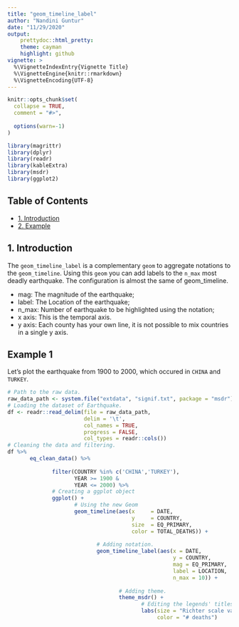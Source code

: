 ```yaml
---
title: "geom_timeline_label"
author: "Nandini Guntur"
date: "11/29/2020"
output: 
    prettydoc::html_pretty:
    theme: cayman
    highlight: github
vignette: >
  %\VignetteIndexEntry{Vignette Title}
  %\VignetteEngine{knitr::rmarkdown}
  %\VignetteEncoding{UTF-8}
---
```


```r
knitr::opts_chunk$set(
  collapse = TRUE,
  comment = "#>",
  
  options(warn=-1)
)
```


```r
library(magrittr)
library(dplyr)
library(readr)
library(kableExtra)
library(msdr)
library(ggplot2)
```

## Table of Contents

- [1. Introduction](#intro)  
- [2. Example](#example_1)

## 1. Introduction {#intro}

The `geom_timeline_label` is a complementary `geom` to aggregate notations to the `geom_timeline`. Using this `geom` you can add labels to the `n_max` most deadly earthquake. The configuration is almost the same of geom_timeline.

* mag: The magnitude of the earthquake;
* label: The Location of the earthquake;
* n_max: Number of earthquake to be highlighted using the notation;
* x axis: This is the temporal axis.
* y axis: Each county has your own line, it is not possible to mix countries in a single y axis.

## Example 1 {#example_1}

Let's plot the earthquake from 1900 to 2000, which occured in `CHINA` and `TURKEY`.

```r
# Path to the raw data.
raw_data_path <- system.file("extdata", "signif.txt", package = "msdr")
# Loading the dataset of Earthquake.
df <- readr::read_delim(file = raw_data_path,      
                        delim = '\t',              
                        col_names = TRUE,          
                        progress = FALSE,           
                        col_types = readr::cols())
# Cleaning the data and filtering.
df %>% 
       eq_clean_data() %>%
       
              filter(COUNTRY %in% c('CHINA','TURKEY'),
                     YEAR >= 1900 &
                     YEAR <= 2000) %>%
              # Creating a ggplot object
              ggplot() + 
                     # Using the new Geom
                     geom_timeline(aes(x     = DATE,
                                       y     = COUNTRY,
                                       size  = EQ_PRIMARY,
                                       color = TOTAL_DEATHS)) +
                            
                            # Adding notation.
                            geom_timeline_label(aes(x = DATE,
                                                    y = COUNTRY,
                                                    mag = EQ_PRIMARY,
                                                    label = LOCATION,
                                                    n_max = 10)) + 
       
                                   # Adding theme.
                                   theme_msdr() + 
                                          # Editing the legends' titles 
                                          labs(size = "Richter scale value",
                                               color = "# deaths")
```
